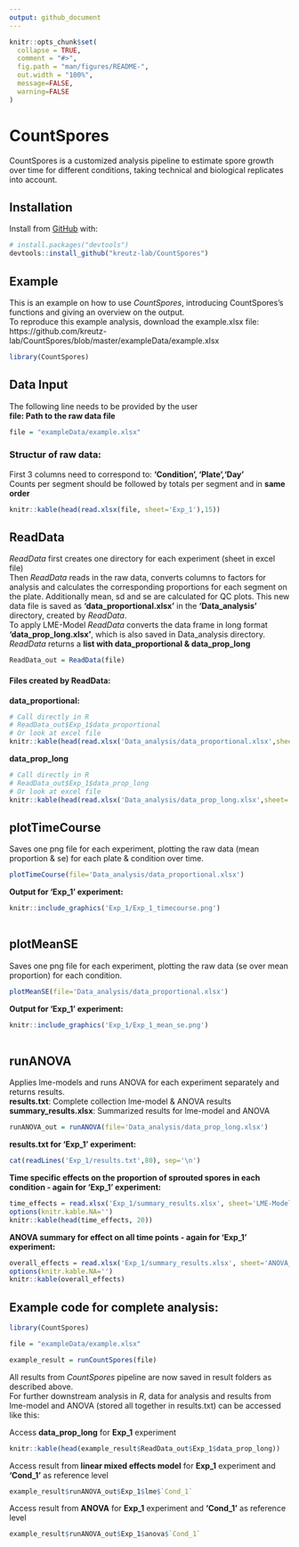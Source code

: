 ```yaml
---
output: github_document
---
```


<!-- README.md is generated from README.Rmd. Please edit that file -->

```r
knitr::opts_chunk$set(
  collapse = TRUE,
  comment = "#>",
  fig.path = "man/figures/README-",
  out.width = "100%",
  message=FALSE,
  warning=FALSE
)
```

# CountSpores

<!-- badges: start -->
<!-- badges: end -->

CountSpores is a customized analysis pipeline to estimate spore growth over time for different conditions, taking technical and biological replicates into account.

## Installation

Install from [GitHub](https://github.com/) with:

``` r
# install.packages("devtools")
devtools::install_github("kreutz-lab/CountSpores")
```

## Example

This is an example on how to use *CountSpores*, introducing CountSpores's functions and giving an overview on the output.    
To reproduce this example analysis, download the example.xlsx file:   
https://github.com/kreutz-lab/CountSpores/blob/master/exampleData/example.xlsx

```r
library(CountSpores)

```

## Data Input

The following line needs to be provided by the user    
**file: Path to the raw data file**    

```r
file = "exampleData/example.xlsx"

```

### Structur of raw data:
First 3 columns need to correspond to: **'Condition', 'Plate','Day'**    
Counts per segment should be followed by totals per segment and in **same order**    

```r
knitr::kable(head(read.xlsx(file, sheet='Exp_1'),15))
```


## ReadData

*ReadData* first creates one directory for each experiment (sheet in excel file)    
Then *ReadData* reads in the raw data, converts columns to factors for analysis and calculates the corresponding proportions for each segment on the plate. Additionally mean, sd and se are calculated for QC plots. This new data file is saved as **'data_proportional.xlsx'** in the **'Data_analysis'** directory, created by *ReadData*.    
To apply LME-Model *ReadData* converts the data frame in long format  **'data_prop_long.xlsx'**, which is also saved in Data_analysis directory.    
*ReadData* returns a **list with data_proportional & data_prop_long**  

```r
ReadData_out = ReadData(file)
```

#### Files created by ReadData:
 
**data_proportional:**    
```r
# Call directly in R
# ReadData_out$Exp_1$data_proportional
# Or look at excel file
knitr::kable(head(read.xlsx('Data_analysis/data_proportional.xlsx',sheet='Exp_1')))
```

**data_prop_long**    
```r
# Call directly in R
# ReadData_out$Exp_1$data_prop_long
# Or look at excel file
knitr::kable(head(read.xlsx('Data_analysis/data_prop_long.xlsx',sheet='Exp_1')))
```
 
## plotTimeCourse 
Saves one png file for each experiment, plotting the raw data (mean proportion & se) for each plate & condition  over time.    
```r
plotTimeCourse(file='Data_analysis/data_proportional.xlsx')
```

**Output for 'Exp_1' experiment:**    

```r
knitr::include_graphics('Exp_1/Exp_1_timecourse.png')
 
```

## plotMeanSE

Saves one png file for each experiment, plotting the raw data (se over mean proportion) for each condition.    
```r
plotMeanSE(file='Data_analysis/data_proportional.xlsx')
```


**Output for 'Exp_1' experiment:**

```r
knitr::include_graphics('Exp_1/Exp_1_mean_se.png')
 
```

## runANOVA 
Applies lme-models and runs ANOVA for each experiment separately and returns results.    
**results.txt**: Complete collection lme-model & ANOVA results   
**summary_results.xlsx**: Summarized results for lme-model and ANOVA   
```r
runANOVA_out = runANOVA(file='Data_analysis/data_prop_long.xlsx')
```

**results.txt for 'Exp_1' experiment:**
```r
cat(readLines('Exp_1/results.txt',80), sep='\n')
```

**Time specific effects on the proportion of sprouted spores in each condition - again for 'Exp_1' experiment:**    
```r
time_effects = read.xlsx('Exp_1/summary_results.xlsx', sheet='LME-Model_by_time')
options(knitr.kable.NA='')
knitr::kable(head(time_effects, 20))

```

**ANOVA summary for effect on all time points - again for 'Exp_1' experiment:**   
```r
overall_effects = read.xlsx('Exp_1/summary_results.xlsx', sheet='ANOVA_summary')
options(knitr.kable.NA='')
knitr::kable(overall_effects)

```

## Example code for complete analysis:

```r

library(CountSpores)

file = "exampleData/example.xlsx"

example_result = runCountSpores(file)

```

All results from *CountSpores* pipeline are now saved in result folders as described above.    
For further downstream analysis in *R*, data for analysis and results from lme-model and ANOVA (stored all together in results.txt) can be accessed like this:      
  
Access **data_prop_long** for **Exp_1** experiment    

```r
knitr::kable(head(example_result$ReadData_out$Exp_1$data_prop_long))

```

Access result from **linear mixed effects model** for **Exp_1** experiment and **'Cond_1'** as reference level   

```r
example_result$runANOVA_out$Exp_1$lme$`Cond_1`

```

Access result from **ANOVA** for **Exp_1** experiment and **'Cond_1'** as reference level   

```r
example_result$runANOVA_out$Exp_1$anova$`Cond_1`
```

